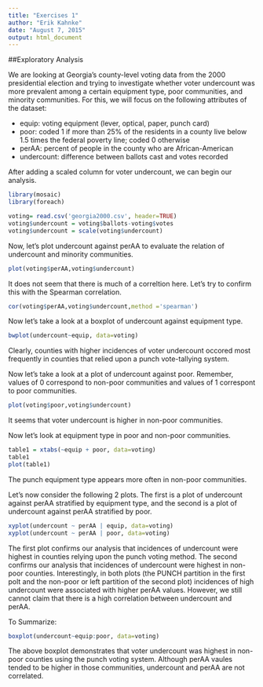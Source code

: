 ```yaml
---
title: "Exercises 1"
author: "Erik Kahnke"
date: "August 7, 2015"
output: html_document
---
```


##Exploratory Analysis

We are looking at Georgia's county-level voting data from the 2000 presidential election and trying to investigate whether voter undercount was more prevalent among a certain equipment type, poor communities, and minority communities. For this, we will focus on the following attributes of the dataset:

- equip: voting equipment (lever, optical, paper, punch card)
- poor: coded 1 if more than 25% of the residents in a county live below 1.5 times the federal poverty line; coded 0 otherwise
- perAA: percent of people in the county who are African-American
- undercount: difference between ballots cast and votes recorded

After adding a scaled column for voter undercount, we can begin our analysis.

```r
library(mosaic)
library(foreach)
```

```r
voting= read.csv('georgia2000.csv', header=TRUE)
voting$undercount = voting$ballots-voting$votes
voting$undercount = scale(voting$undercount)
```

Now, let's plot undercount against perAA to evaluate the relation of undercount and minority communities.

```r
plot(voting$perAA,voting$undercount)
```

It does not seem that there is much of a correltion here. Let's try to confirm this with the Spearman correlation.

```r
cor(voting$perAA,voting$undercount,method ='spearman')
```

Now let's take a look at a boxplot of undercount against equipment type.

```r
bwplot(undercount~equip, data=voting)
```

Clearly, counties with higher incidences of voter undercount occored most frequently in counties that relied upon a punch vote-tallying system.


Now let's take a look at a plot of undercount against poor. Remember, values of 0 correspond to non-poor communities and values of 1 correspont to poor communities.

```r
plot(voting$poor,voting$undercount)
```

It seems that voter undercount is higher in non-poor communities.

Now let's look at equipment type in poor and non-poor communities.

```r
table1 = xtabs(~equip + poor, data=voting)
table1
plot(table1)
```

The punch equipment type appears more often in non-poor communities.


Let's now consider the following 2 plots. The first is a plot of undercount against perAA stratified by equipment type, and the second is a plot of undercount against perAA stratified by poor.

```r
xyplot(undercount ~ perAA | equip, data=voting)
xyplot(undercount ~ perAA | poor, data=voting)
```

The first plot confirms our analysis that incidences of undercount were highest in counties relying upon the punch voting method. The second confirms our analysis that incidences of undercount were highest in non-poor counties. Interestingly, in both plots (the PUNCH partition in the first polt and the non-poor or left partition of the second plot) incidences of high undercount were associated with higher perAA values. However, we still cannot claim that there is a high correlation between undercount and perAA.

To Summarize:

```r
boxplot(undercount~equip:poor, data=voting)
```

The above boxplot demonstrates that voter undercount was highest in non-poor counties using the punch voting system. Although perAA vaules tended to be higher in those communities, undercount and perAA are not correlated.
